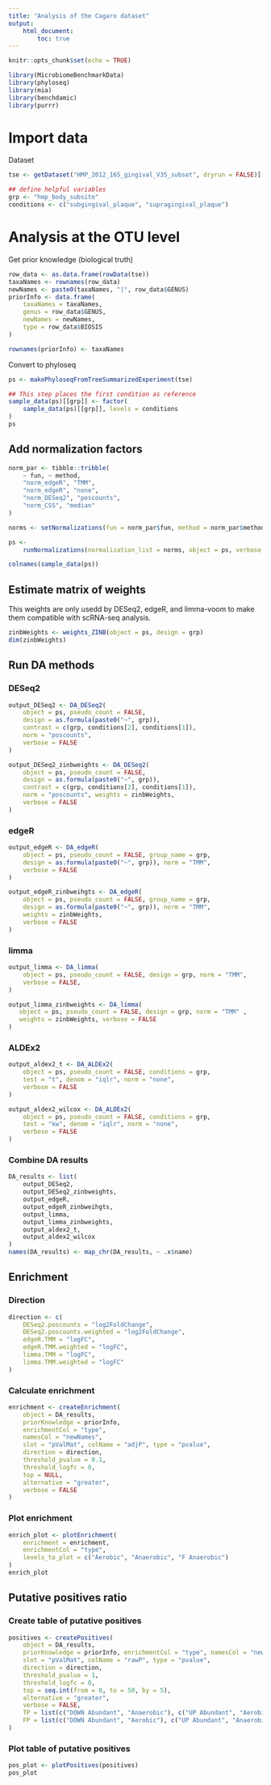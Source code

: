 ```yaml
---
title: "Analysis of the Cagaro dataset"
output: 
    html_document:
        toc: true
---
```


```r
knitr::opts_chunk$set(echo = TRUE)
```


```r
library(MicrobiomeBenchmarkData)
library(phyloseq)
library(mia)
library(benchdamic)
library(purrr)
```

# Import data

Dataset

```r
tse <- getDataset("HMP_2012_16S_gingival_V35_subset", dryrun = FALSE)[[1]]

## define helpful variables
grp <- "hmp_body_subsite"
conditions <- c("subgingival_plaque", "supragingival_plaque")
```

# Analysis at the OTU level

Get prior knowledge (biological truth)

```r
row_data <- as.data.frame(rowData(tse))
taxaNames <- rownames(row_data)
newNames <- paste0(taxaNames, "|", row_data$GENUS) 
priorInfo <- data.frame(
    taxaNames = taxaNames,
    genus = row_data$GENUS,
    newNames = newNames,
    type = row_data$BIOSIS 
)

rownames(priorInfo) <- taxaNames
```

Convert to phyloseq

```r
ps <- makePhyloseqFromTreeSummarizedExperiment(tse)

## This step places the first condition as reference
sample_data(ps)[[grp]] <- factor(
    sample_data(ps)[[grp]], levels = conditions
)
ps
```

## Add normalization factors

```r
norm_par <- tibble::tribble(
    ~ fun, ~ method,
    "norm_edgeR", "TMM",
    "norm_edgeR", "none",
    "norm_DESeq2", "poscounts",
    "norm_CSS", "median"
)

norms <- setNormalizations(fun = norm_par$fun, method = norm_par$method)

ps <- 
    runNormalizations(normalization_list = norms, object = ps, verbose = FALSE)

colnames(sample_data(ps))
```


## Estimate matrix of weights

This weights are only usedd by DESeq2, edgeR, and limma-voom to make them
compatible with scRNA-seq analysis.

```r

zinbWeights <- weights_ZINB(object = ps, design = grp)
dim(zinbWeights)
```


## Run DA methods

### DESeq2

```r
output_DESeq2 <- DA_DESeq2(
    object = ps, pseudo_count = FALSE, 
    design = as.formula(paste0("~", grp)),
    contrast = c(grp, conditions[2], conditions[1]), 
    norm = "poscounts", 
    verbose = FALSE
)

output_DESeq2_zinbweights <- DA_DESeq2(
    object = ps, pseudo_count = FALSE,
    design = as.formula(paste0("~", grp)),
    contrast = c(grp, conditions[2], conditions[1]),
    norm = "poscounts", weights = zinbWeights,
    verbose = FALSE
)
```

### edgeR

```r
output_edgeR <- DA_edgeR(
    object = ps, pseudo_count = FALSE, group_name = grp,
    design = as.formula(paste0("~", grp)), norm = "TMM",
    verbose = FALSE
)

output_edgeR_zinbweihgts <- DA_edgeR(
    object = ps, pseudo_count = FALSE, group_name = grp,
    design = as.formula(paste0("~", grp)), norm = "TMM",
    weights = zinbWeights,
    verbose = FALSE
)
```

### limma

```r
output_limma <- DA_limma(
    object = ps, pseudo_count = FALSE, design = grp, norm = "TMM",
    verbose = FALSE,
)

output_limma_zinbweights <- DA_limma(
   object = ps, pseudo_count = FALSE, design = grp, norm = "TMM" ,
   weights = zinbWeights, verbose = FALSE 
)
```

### ALDEx2

```r
output_aldex2_t <- DA_ALDEx2(
    object = ps, pseudo_count = FALSE, conditions = grp,
    test = "t", denom = "iqlr", norm = "none",
    verbose = FALSE
)

output_aldex2_wilcox <- DA_ALDEx2(
    object = ps, pseudo_count = FALSE, conditions = grp,
    test = "kw", denom = "iqlr", norm = "none",
    verbose = FALSE
)

```

### Combine DA results

```r
DA_results <- list(
    output_DESeq2,
    output_DESeq2_zinbweights,
    output_edgeR,
    output_edgeR_zinbweihgts,
    output_limma,
    output_limma_zinbweights,
    output_aldex2_t,
    output_aldex2_wilcox
)
names(DA_results) <- map_chr(DA_results, ~ .x$name)

```

## Enrichment

### Direction

```r
direction <- c(
    DESeq2.poscounts = "log2FoldChange",
    DESeq2.poscounts.weighted = "log2FoldChange",
    edgeR.TMM = "logFC",
    edgeR.TMM.weighted = "logFC",
    limma.TMM = "logFC",
    limma.TMM.weighted = "logFC"
)

```

### Calculate enrichment

```r
enrichment <- createEnrichment(
    object = DA_results,
    priorKnowledge = priorInfo,
    enrichmentCol = "type",
    namesCol = "newNames",
    slot = "pValMat", colName = "adjP", type = "pvalue",
    direction = direction,
    threshold_pvalue = 0.1,
    threshold_logfc = 0,
    top = NULL,
    alternative = "greater",
    verbose = FALSE 
)

```


### Plot enrichment

```r
enrich_plot <- plotEnrichment(
    enrichment = enrichment, 
    enrichmentCol = "type",
    levels_to_plot = c("Aerobic", "Anaerobic", "F Anaerobic")
)
enrich_plot

```

## Putative positives ratio

### Create table of putative positives

```r
positives <- createPositives(
    object = DA_results, 
    priorKnowledge = priorInfo, enrichmentCol = "type", namesCol = "newNames",
    slot = "pValMat", colName = "rawP", type = "pvalue",
    direction = direction,
    threshold_pvalue = 1,
    threshold_logfc = 0,
    top = seq.int(from = 0, to = 50, by = 5),
    alternative = "greater",
    verbose = FALSE,
    TP = list(c("DOWN Abundant", "Anaerobic"), c("UP Abundant", "Aerobic")),
    FP = list(c("DOWN Abundant", "Aerobic"), c("UP Abundant", "Anaerobic"))
)
```


### Plot table of putative positives

```r
pos_plot <- plotPositives(positives)
pos_plot
```






